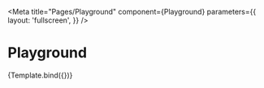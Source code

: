 

<Meta 
title="Pages/Playground" 
component={Playground}
 parameters={{
    layout: 'fullscreen',
  }}
  />


# Playground

<Canvas>
    <Story 
    name="Playground"
    args={{
    }}>
    {Template.bind({})}
   </Story>
</Canvas>
